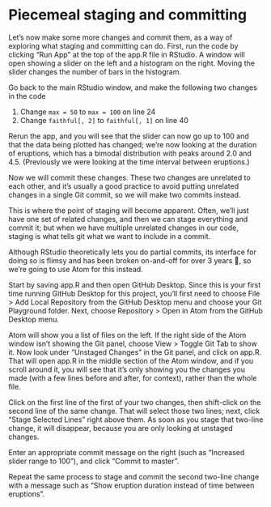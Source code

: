 # Piecemeal staging and committing

Let's now make some more changes and commit them, as a way of exploring what staging and committing can do. First, run the code by clicking "Run App" at the top of the app.R file in RStudio. A window will open showing a slider on the left and a histogram on the right. Moving the slider changes the number of bars in the histogram.

Go back to the main RStudio window, and make the following two changes in the code

1. Change `max = 50` to `max = 100` on line 24
2. Change `faithful[, 2]` to `faithful[, 1]` on line 40

Rerun the app, and you will see that the slider can now go up to 100 and that the data being plotted has changed; we're now looking at the duration of eruptions, which has a bimodal distribution with peaks around 2.0 and 4.5. (Previously we were looking at the time interval between eruptions.)

Now we will commit these changes. These two changes are unrelated to each other, and it's usually a good practice to avoid putting unrelated changes in a single Git commit, so we will make two commits instead. 

This is where the point of staging will become apparent. Often, we'll just have one set of related changes, and then we can stage everything and commit it; but when we have multiple unrelated changes in our code, staging is what tells git what we want to include in a commit. 

Although RStudio theoretically lets you do partial commits, its interface for doing so is flimsy and has been broken on-and-off for over 3 years 🤦, so we're going to use Atom for this instead. 

Start by saving app.R and then open GitHub Desktop. Since this is your first time running GitHub Desktop for this project, you'll first need to choose File > Add Local Repository from the GitHub Desktop menu and choose your Git Playground folder. Next, choose Repository > Open in Atom from the GitHub Desktop menu.

Atom will show you a list of files on the left. If the right side of the Atom window isn't showing the Git panel, choose View > Toggle Git Tab to show it. Now look under "Unstaged Changes" in the Git panel, and click on app.R. That will open app.R in the middle section of the Atom window, and if you scroll around it, you will see that it's only showing you the changes you made (with a few lines before and after, for context), rather than the whole file. 

Click on the first line of the first of your two changes, then shift-click on the second line of the same change. That will select those two lines; next, click "Stage Selected Lines" right above them. As soon as you stage that two-line change, it will disappear, because you are only looking at unstaged changes. 

Enter an appropriate commit message on the right (such as "Increased slider range to 100"), and click "Commit to master". 

Repeat the same process to stage and commit the second two-line change with a message such as "Show eruption duration instead of time between eruptions".


